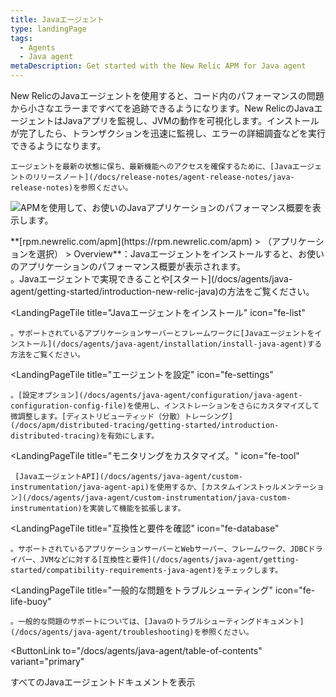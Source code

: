 ```yaml
---
title: Javaエージェント
type: landingPage
tags:
  - Agents
  - Java agent
metaDescription: Get started with the New Relic APM for Java agent
---
```


<LandingPageHero>
  <HeroContent>
    New RelicのJavaエージェントを使用すると、コード内のパフォーマンスの問題から小さなエラーまですべてを追跡できるようになります。New RelicのJavaエージェントはJavaアプリを監視し、JVMの動作を可視化します。インストールが完了したら、トランザクションを迅速に監視し、エラーの詳細調査などを実行できるようになります。

    エージェントを最新の状態に保ち、最新機能へのアクセスを確保するために、[Javaエージェントのリリースノート](/docs/release-notes/agent-release-notes/java-release-notes)を参照ください。
  </HeroContent>

  ![APMを使用して、お使いのJavaアプリケーションのパフォーマンス概要を表示します。](./images/Java_agent_landing_image.png "Java_agent_landing_image.png")

  <figcaption>
    **[rpm.newrelic.com/apm](https://rpm.newrelic.com/apm) > （アプリケーションを選択） > Overview**：Javaエージェントをインストールすると、お使いのアプリケーションのパフォーマンス概要が表示されます。
  </figcaption>
</LandingPageHero>

<LandingPageTileGrid>
  <LandingPageTile
    title="始めてみましょう"
    icon="fe-terminal"
  >
    。Javaエージェントで実現できることや[スタート](/docs/agents/java-agent/getting-started/introduction-new-relic-java)の方法をご覧ください。
  </LandingPageTile>

  <LandingPageTile
    title="Javaエージェントをインストール"
    icon="fe-list"
  >
    。サポートされているアプリケーションサーバーとフレームワークに[Javaエージェントをインストール](/docs/agents/java-agent/installation/install-java-agent)する方法をご覧ください。
  </LandingPageTile>

  <LandingPageTile
    title="エージェントを設定"
    icon="fe-settings"
  >
    。[設定オプション](/docs/agents/java-agent/configuration/java-agent-configuration-config-file)を使用し、インストレーションをさらにカスタマイズして微調整します。[ディストリビューティッド（分散）トレーシング](/docs/apm/distributed-tracing/getting-started/introduction-distributed-tracing)を有効にします。
  </LandingPageTile>

  <LandingPageTile
    title="モニタリングをカスタマイズ。"
    icon="fe-tool"
  >
     [JavaエージェントAPI](/docs/agents/java-agent/custom-instrumentation/java-agent-api)を使用するか、[カスタムインストゥルメンテーション](/docs/agents/java-agent/custom-instrumentation/java-custom-instrumentation)を実装して機能を拡張します。
  </LandingPageTile>

  <LandingPageTile
    title="互換性と要件を確認"
    icon="fe-database"
  >
    。サポートされているアプリケーションサーバーとWebサーバー、フレームワーク、JDBCドライバー、JVMなどに対する[互換性と要件](/docs/agents/java-agent/getting-started/compatibility-requirements-java-agent)をチェックします。
  </LandingPageTile>

  <LandingPageTile
    title="一般的な問題をトラブルシューティング"
    icon="fe-life-buoy"
  >
    。一般的な問題のサポートについては、[Javaのトラブルシューティングドキュメント](/docs/agents/java-agent/troubleshooting)を参照ください。
  </LandingPageTile>
</LandingPageTileGrid>

<ButtonLink
  to="/docs/agents/java-agent/table-of-contents"
  variant="primary"
>
  すべてのJavaエージェントドキュメントを表示
</ButtonLink>
